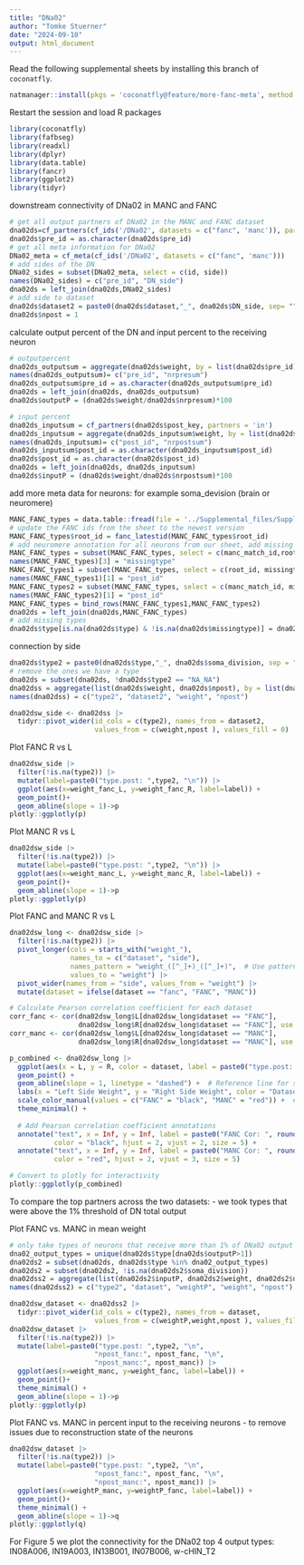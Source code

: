 ```yaml
---
title: "DNa02"
author: "Tomke Stuerner"
date: "2024-09-10"
output: html_document
---
```


Read the following supplemental sheets by installing this branch of `coconatfly`.
```r
natmanager::install(pkgs = 'coconatfly@feature/more-fanc-meta', method = 'remotes')
```

Restart the session and load R packages
```r
library(coconatfly)
library(fafbseg)
library(readxl)
library(dplyr)
library(data.table)
library(fancr)
library(ggplot2)
library(tidyr)
```

downstream connectivity of DNa02 in MANC and FANC
```r
# get all output partners of DNa02 in the MANC and FANC dataset
dna02ds=cf_partners(cf_ids('/DNa02', datasets = c("fanc", 'manc')), partners = 'out')
dna02ds$pre_id = as.character(dna02ds$pre_id)
# get all meta information for DNa02
DNa02_meta = cf_meta(cf_ids('/DNa02', datasets = c("fanc", 'manc')))
# add sides of the DN
DNa02_sides = subset(DNa02_meta, select = c(id, side))
names(DNa02_sides) = c("pre_id", "DN_side")
dna02ds = left_join(dna02ds,DNa02_sides)
# add side to dataset
dna02ds$dataset2 = paste0(dna02ds$dataset,"_", dna02ds$DN_side, sep= "")
dna02ds$npost = 1
```
calculate output percent of the DN and input percent to the receiving neuron
```r
# outputpercent
dna02ds_outputsum = aggregate(dna02ds$weight, by = list(dna02ds$pre_id), FUN = sum)
names(dna02ds_outputsum)= c("pre_id", "nrpresum")
dna02ds_outputsum$pre_id = as.character(dna02ds_outputsum$pre_id)
dna02ds = left_join(dna02ds, dna02ds_outputsum)
dna02ds$outputP = (dna02ds$weight/dna02ds$nrpresum)*100 

# input percent
dna02ds_inputsum = cf_partners(dna02ds$post_key, partners = 'in')
dna02ds_inputsum = aggregate(dna02ds_inputsum$weight, by = list(dna02ds_inputsum$post_id), FUN = sum)
names(dna02ds_inputsum)= c("post_id", "nrpostsum")
dna02ds_inputsum$post_id = as.character(dna02ds_inputsum$post_id)
dna02ds$post_id = as.character(dna02ds$post_id)
dna02ds = left_join(dna02ds, dna02ds_inputsum)
dna02ds$inputP = (dna02ds$weight/dna02ds$nrpostsum)*100 
```
add more meta data for neurons: for example soma_devision (brain or neuromere)
```r
MANC_FANC_types = data.table::fread(file = '../Supplemental_files/Supplemental_file13_other_MANC_FANC_matching.tsv')
# update the FANC ids from the sheet to the newest version
MANC_FANC_types$root_id = fanc_latestid(MANC_FANC_types$root_id)
# add neuromere annotation for all neurons from our sheet, add missing types for MANC and FANC 
MANC_FANC_types = subset(MANC_FANC_types, select = c(manc_match_id,root_id, type, side, soma_division))
names(MANC_FANC_types)[3] = "missingtype"
MANC_FANC_types1 = subset(MANC_FANC_types, select = c(root_id, missingtype, soma_division))
names(MANC_FANC_types1)[1] = "post_id"
MANC_FANC_types2 = subset(MANC_FANC_types, select = c(manc_match_id, missingtype,soma_division))
names(MANC_FANC_types2)[1] = "post_id"
MANC_FANC_types = bind_rows(MANC_FANC_types1,MANC_FANC_types2)
dna02ds = left_join(dna02ds,MANC_FANC_types)
# add missing types
dna02ds$type[is.na(dna02ds$type) & !is.na(dna02ds$missingtype)] = dna02ds$missingtype[is.na(dna02ds$type) & !is.na(dna02ds$missingtype)] 
```
connection by side 
```r
dna02ds$type2 = paste0(dna02ds$type,"_", dna02ds$soma_division, sep = "")
# remove the ones we have a type
dna02ds = subset(dna02ds, !dna02ds$type2 == "NA_NA")
dna02dss = aggregate(list(dna02ds$weight, dna02ds$npost), by = list(dna02ds$type2, dna02ds$dataset2), FUN = mean)
names(dna02dss) = c("type2", "dataset2", "weight", "npost")

dna02dsw_side <- dna02dss |> 
  tidyr::pivot_wider(id_cols = c(type2), names_from = dataset2, 
                     values_from = c(weight,npost ), values_fill = 0)
```
Plot FANC R vs L
```r
dna02dsw_side |> 
  filter(!is.na(type2)) |> 
  mutate(label=paste0("type.post: ",type2, "\n")) |> 
  ggplot(aes(x=weight_fanc_L, y=weight_fanc_R, label=label)) + 
  geom_point()+
  geom_abline(slope = 1)->p
plotly::ggplotly(p)
```
Plot MANC R vs L
```r
dna02dsw_side |> 
  filter(!is.na(type2)) |> 
  mutate(label=paste0("type.post: ",type2, "\n")) |> 
  ggplot(aes(x=weight_manc_L, y=weight_manc_R, label=label)) + 
  geom_point()+
  geom_abline(slope = 1)->p
plotly::ggplotly(p)
```
Plot FANC and MANC R vs L
```r
dna02dsw_long <- dna02dsw_side |> 
  filter(!is.na(type2)) |> 
  pivot_longer(cols = starts_with("weight_"), 
               names_to = c("dataset", "side"), 
               names_pattern = "weight_([^_]+)_([^_]+)",  # Use pattern to match dataset and side
               values_to = "weight") |> 
  pivot_wider(names_from = "side", values_from = "weight") |> 
  mutate(dataset = ifelse(dataset == "fanc", "FANC", "MANC"))

# Calculate Pearson correlation coefficient for each dataset
corr_fanc <- cor(dna02dsw_long$L[dna02dsw_long$dataset == "FANC"], 
                 dna02dsw_long$R[dna02dsw_long$dataset == "FANC"], use = "complete.obs")
corr_manc <- cor(dna02dsw_long$L[dna02dsw_long$dataset == "MANC"], 
                 dna02dsw_long$R[dna02dsw_long$dataset == "MANC"], use = "complete.obs")

p_combined <- dna02dsw_long |> 
  ggplot(aes(x = L, y = R, color = dataset, label = paste0("type.post: ", type2, "\n"))) + 
  geom_point() +
  geom_abline(slope = 1, linetype = "dashed") +  # Reference line for slope=1
  labs(x = "Left Side Weight", y = "Right Side Weight", color = "Dataset") +
  scale_color_manual(values = c("FANC" = "black", "MANC" = "red")) +  # Colors for FANC and MANC
  theme_minimal() +
  
  # Add Pearson correlation coefficient annotations
  annotate("text", x = Inf, y = Inf, label = paste0("FANC Cor: ", round(corr_fanc, 2)), 
           color = "black", hjust = 2, vjust = 2, size = 5) +
  annotate("text", x = Inf, y = Inf, label = paste0("MANC Cor: ", round(corr_manc, 2)), 
           color = "red", hjust = 2, vjust = 3, size = 5)

# Convert to plotly for interactivity
plotly::ggplotly(p_combined)
```
To compare the top partners across the two datasets:
- we took types that were above the 1% threshold of DN total output

Plot FANC vs. MANC in mean weight
```r
# only take types of neurons that receive more than 1% of DNa02 output  
dna02_output_types = unique(dna02ds$type[dna02ds$outputP>1])
dna02ds2 = subset(dna02ds, dna02ds$type %in% dna02_output_types)
dna02ds2 = subset(dna02ds2, !is.na(dna02ds2$soma_division))
dna02dss2 = aggregate(list(dna02ds2$inputP, dna02ds2$weight, dna02ds2$npost), by = list(dna02ds2$type2, dna02ds2$dataset), FUN = mean)
names(dna02dss2) = c("type2", "dataset", "weightP", "weight", "npost")

dna02dsw_dataset <- dna02dss2 |> 
  tidyr::pivot_wider(id_cols = c(type2), names_from = dataset, 
                     values_from = c(weightP,weight,npost ), values_fill = 0)
dna02dsw_dataset |> 
  filter(!is.na(type2)) |> 
  mutate(label=paste0("type.post: ",type2, "\n", 
                     "npost_fanc:", npost_fanc, "\n",
                     "npost_manc:", npost_manc)) |> 
  ggplot(aes(x=weight_manc, y=weight_fanc, label=label)) + 
  geom_point()+
  theme_minimal() +
  geom_abline(slope = 1)->p
plotly::ggplotly(p)
```
Plot FANC vs. MANC in percent input to the receiving neurons
- to remove issues due to reconstruction state of the neurons

```r
dna02dsw_dataset |> 
  filter(!is.na(type2)) |> 
  mutate(label=paste0("type.post: ",type2, "\n", 
                     "npost_fanc:", npost_fanc, "\n",
                     "npost_manc:", npost_manc)) |> 
  ggplot(aes(x=weightP_manc, y=weightP_fanc, label=label)) + 
  geom_point()+
  theme_minimal() +
  geom_abline(slope = 1)->q
plotly::ggplotly(q)
```
For Figure 5 we plot the connectivity for the DNa02 top 4 output types: IN08A006, IN19A003, IN13B001, IN07B006, w-cHIN_T2
